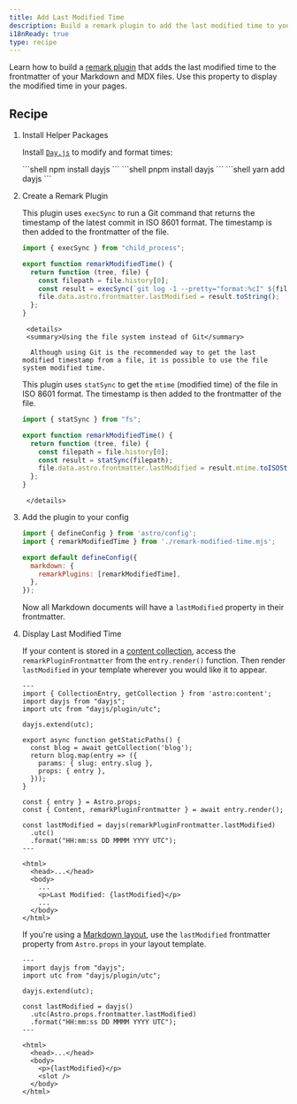 ```yaml
---
title: Add Last Modified Time
description: Build a remark plugin to add the last modified time to your Markdown and MDX.
i18nReady: true
type: recipe
---
```



Learn how to build a [remark plugin](https://github.com/remarkjs/remark) that adds the last modified time to the frontmatter of your Markdown and MDX files. Use this property to  display the modified time in your pages.

## Recipe

1. Install Helper Packages

   Install [`Day.js`](https://www.npmjs.com/package/dayjs) to modify and format times:

   <PackageManagerTabs>
     <Fragment slot="npm">
       ```shell
       npm install dayjs
       ```
     </Fragment>
     <Fragment slot="pnpm">
       ```shell
       pnpm install dayjs
       ```
     </Fragment>
     <Fragment slot="yarn">
       ```shell
       yarn add dayjs
       ```
     </Fragment>
   </PackageManagerTabs>

2. Create a Remark Plugin

   This plugin uses `execSync` to run a Git command that returns the timestamp of the latest commit in ISO 8601 format. The timestamp is then added to the frontmatter of the file.

     ```js title="remark-modified-time.mjs"
     import { execSync } from "child_process";

     export function remarkModifiedTime() {
       return function (tree, file) {
         const filepath = file.history[0];
         const result = execSync(`git log -1 --pretty="format:%cI" ${filepath}`);
         file.data.astro.frontmatter.lastModified = result.toString();
       };
     }
     ```
		<details>
		<summary>Using the file system instead of Git</summary>

		 Although using Git is the recommended way to get the last modified timestamp from a file, it is possible to use the file system modified time.
     This plugin uses `statSync` to get the `mtime` (modified time) of the file in ISO 8601 format. The timestamp is then added to the frontmatter of the file.
     
     ```js title="remark-modified-time.mjs"
     import { statSync } from "fs";

     export function remarkModifiedTime() {
       return function (tree, file) {
         const filepath = file.history[0];
         const result = statSync(filepath);
         file.data.astro.frontmatter.lastModified = result.mtime.toISOString();
       };
     }
     ```
		</details>

3. Add the plugin to your config

   ```js title="astro.config.mjs"
   import { defineConfig } from 'astro/config';
   import { remarkModifiedTime } from './remark-modified-time.mjs';

   export default defineConfig({
     markdown: {
       remarkPlugins: [remarkModifiedTime],
     },
   });
   ```

   Now all Markdown documents will have a `lastModified` property in their frontmatter.

4. Display Last Modified Time

   If your content is stored in a [content collection](/en/guides/content-collections/), access the `remarkPluginFrontmatter` from the `entry.render()` function. Then render `lastModified` in your template wherever you would like it to appear.

   ```astro title="src/pages/posts/[slug].astro" {3-4,6,17,19-21,28}
   ---
   import { CollectionEntry, getCollection } from 'astro:content';
   import dayjs from "dayjs";
   import utc from "dayjs/plugin/utc";

   dayjs.extend(utc);

   export async function getStaticPaths() {
     const blog = await getCollection('blog');
     return blog.map(entry => ({
       params: { slug: entry.slug },
       props: { entry },
     }));
   }

   const { entry } = Astro.props;
   const { Content, remarkPluginFrontmatter } = await entry.render();

   const lastModified = dayjs(remarkPluginFrontmatter.lastModified)
     .utc()
     .format("HH:mm:ss DD MMMM YYYY UTC");
   ---

   <html>
     <head>...</head>
     <body>
       ...
       <p>Last Modified: {lastModified}</p>
       ...
     </body>
   </html>
   ```

   If you're using a [Markdown layout](/en/guides/markdown-content/#markdown-and-mdx-pages), use the `lastModified` frontmatter property from `Astro.props` in your layout template.

   ```astro title="src/layouts/BlogLayout.astro" {2-3,5,7-9,15}
   ---
   import dayjs from "dayjs";
   import utc from "dayjs/plugin/utc";

   dayjs.extend(utc);

   const lastModified = dayjs()
     .utc(Astro.props.frontmatter.lastModified)
     .format("HH:mm:ss DD MMMM YYYY UTC");
   ---

   <html>
     <head>...</head>
     <body>
       <p>{lastModified}</p>
       <slot />
     </body>
   </html>
   ```
